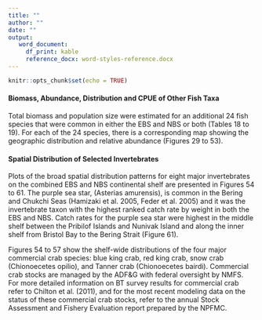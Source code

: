 ```yaml
---
title: ""
author: ""
date: ""
output: 
   word_document:
     df_print: kable
     reference_docx: word-styles-reference.docx
---
```


```r
knitr::opts_chunk$set(echo = TRUE)
```

#### Biomass, Abundance, Distribution and CPUE of Other Fish Taxa

Total biomass and population size were estimated for an additional 24 fish species that were common in either the EBS and NBS or both (Tables 18 to 19). For each of the 24 species, there is a corresponding map showing the geographic distribution and relative abundance (Figures 29 to 53). 

#### Spatial Distribution of Selected Invertebrates

Plots of the broad spatial distribution patterns for eight major invertebrates on the combined EBS and NBS continental shelf are presented in Figures 54 to 61. The purple sea star, (Asterias amurensis), is common in the Bering and Chukchi Seas (Hamizaki et al. 2005, Feder et al. 2005) and it was the invertebrate taxon with the highest ranked catch rate by weight in both the EBS and NBS. Catch rates for the purple sea star were highest in the middle shelf between the Pribilof Islands and Nunivak Island and along the inner shelf from Bristol Bay to the Bering Strait (Figure 61). 

Figures 54 to 57 show the shelf-wide distributions of the four major commercial crab species: blue king crab, red king crab, snow crab (Chionoecetes opilio), and Tanner crab (Chionoecetes bairdi). Commercial crab stocks are managed by the ADF&G with federal oversight by NMFS. For more detailed information on BT survey results for commercial crab refer to Chilton et al. (2011), and for the most recent modeling data on the status of these commercial crab stocks, refer to the annual Stock Assessment and Fishery Evaluation report prepared by the NPFMC. 
